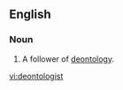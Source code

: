 ==English==
===Noun===
{{en-noun}}
#{{philosophy}} A follower of [[deontology]].

[[vi:deontologist]]